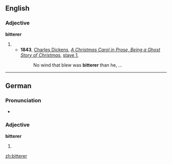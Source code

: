 ==English==

===Adjective===
'''bitterer'''

# {{comparative of|bitter}}
#* '''1843''', [[w:Charles Dickens|Charles Dickens]], ''[[w:A Christmas Carol|A Christmas Carol in Prose, Being a Ghost Story of Christmas]]'', [[s:A Christmas Carol/Stave 1|stave 1]],
#*: No wind that blew was '''bitterer''' than he, ...

----

==German==

===Pronunciation===
* {{IPA|/ˈbɪtəʀɐ/|lang=de}}

===Adjective===
'''bitterer'''

# {{comparative of|bitter|lang=de}}

[[zh:bitterer]]